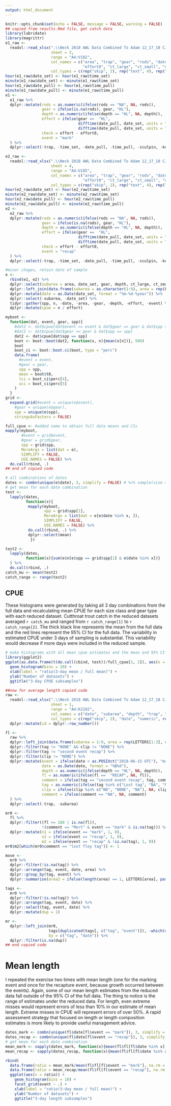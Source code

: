 ```yaml
---
output: html_document
---
```


```r
knitr::opts_chunk$set(echo = FALSE, message = FALSE, warning = FALSE)
## copied from results.Rmd file, get catch data
library(lubridate)
library(magrittr)
e1_raw <- 
  readxl::read_xlsx(".\\Neck 2018 AWL Data Combined To Adam 12_17_18 CJS Edits 1_23_19.xlsx",
                    sheet = 3,
                    range = "A4:V182",
                    col_names = c("area", "trap", "gear", "rods", "date_set", "date_pull", "time_set", "time_pull", "depth",
                                  "effort0", "ct_large", "ct_small", "dv", "coho", "sculpin", "kok", "sb", "comment"),
                    col_types = c(rep("skip", 2), rep("text", 4), rep("date", 4), "text", rep("skip", 2), rep("numeric", 8), "text"))
hour(e1_raw$date_set) <- hour(e1_raw$time_set)
minute(e1_raw$date_set) <- minute(e1_raw$time_set)
hour(e1_raw$date_pull) <- hour(e1_raw$time_pull)
minute(e1_raw$date_pull) <- minute(e1_raw$time_pull)
e1 <- 
  e1_raw %>% 
  dplyr::mutate(rods = as.numeric(ifelse(rods == "NA", NA, rods)),
                gear = ifelse(is.na(rods), gear, "HL"),
                depth = as.numeric(ifelse(depth == "HL", NA, depth)),
                effort = ifelse(gear ==  "HL", 
                                difftime(date_pull, date_set, units = "mins") * rods,
                                difftime(date_pull, date_set, units = "mins")),
                check = effort - effort0,
                event = "mark"
  ) %>%
  dplyr::select(-trap, -time_set, -date_pull, -time_pull, -sculpin, -kok, -sb)

e2_raw <- 
  readxl::read_xlsx(".\\Neck 2018 AWL Data Combined To Adam 12_17_18 CJS Edits 1_23_19.xlsx",
                    sheet = 4,
                    range = "A4:U185",
                    col_names = c("area", "trap", "gear", "rods", "date_set", "date_pull", "time_set", "time_pull", "depth",
                                  "effort0", "ct_large", "ct_small", "dv", "coho", "sculpin", "kok", "sb", "comment"),
                    col_types = c(rep("skip", 2), rep("text", 4), rep("date", 4), "text", "skip", rep("numeric", 8), "text"))
hour(e2_raw$date_set) <- hour(e2_raw$time_set)
minute(e2_raw$date_set) <- minute(e2_raw$time_set)
hour(e2_raw$date_pull) <- hour(e2_raw$time_pull)
minute(e2_raw$date_pull) <- minute(e2_raw$time_pull)
e2 <- 
  e2_raw %>% 
  dplyr::mutate(rods = as.numeric(ifelse(rods == "NA", NA, rods)),
                gear = ifelse(is.na(rods), gear, "HL"),
                depth = as.numeric(ifelse(depth == "HL", NA, depth)),
                effort = ifelse(gear ==  "HL", 
                                difftime(date_pull, date_set, units = "mins") * rods,
                                difftime(date_pull, date_set, units = "mins")),
                check = effort - effort0,
                event = "recap"
  ) %>%
  dplyr::select(-trap, -time_set, -date_pull, -time_pull, -sculpin, -kok, -sb)

#minor chages, retain date of sample
e <-
  rbind(e1, e2) %>%
  dplyr::select(subarea = area, date_set, gear, depth, ct_large, ct_small, dv, coho, effort, event) %>%
  dplyr::left_join(data.frame(subarea = as.character(1:9), area = rep(LETTERS[1:3], each = 3), stringsAsFactors = FALSE), by = "subarea") %>%
  dplyr::mutate(date = as.Date(date_set, format = "%m-%d-%year")) %>%
  dplyr::select(-subarea, -date_set) %>%
  tidyr::gather(spp, n, -date, -area, -gear, -depth, -effort, -event) %>%
  dplyr::mutate(cpue = n / effort)

myboot <-
  function(dat, event, gear, spp){
    #dat2 <- dat$cpue[dat$event == event & dat$gear == gear & dat$spp == spp]
    #dat2 <- dat$cpue[dat$gear == gear & dat$spp == spp]
    dat2 <- dat$cpue[dat$spp == spp]
    boot <- boot::boot(dat2, function(x, n){mean(x[n])}, 500)
    boot
    boot_ci <- boot::boot.ci(boot, type = "perc")
    data.frame(
      #event = event,
      #gear = gear,
      spp = spp,
      mean = boot$t0,
      lci = boot_ci$perc[4],
      uci = boot_ci$perc[5]
    )
  }
grid <-
  expand.grid(#event = unique(e$event),
    #gear = unique(e$gear),
    spp = unique(e$spp),
    stringsAsFactors = FALSE)

full_cpue <- #added name to obtain full data means and CIs
mapply(myboot,
       #event = grid$event,
       #gear = grid$gear,
       spp = grid$spp,
       MoreArgs = list(dat = e),
       SIMPLIFY = FALSE,
       USE.NAMES = FALSE) %>%
  do.call(rbind, .)
## end of copied code

# all combinations of dates
dates <- combn(unique(e$date), 3, simplify = FALSE) # %>% sample(size = 1000, replace = FALSE)
# get mean for each date combination
test <- 
  lapply(dates, 
         function(x){
          mapply(myboot,
                 spp = grid$spp[1],
                 MoreArgs = list(dat = e[e$date %in% x, ]),
                 SIMPLIFY = FALSE,
                 USE.NAMES = FALSE) %>%
          do.call(rbind, .) %>% 
          dplyr::select(mean)
           })

test2 <- 
  lapply(dates, 
         function(x){sum(e$n[e$spp == grid$spp[1] & e$date %in% x])}
  ) %>%
  do.call(rbind, .)
catch_mu <- mean(test2)
catch_range <- range(test2)
```

## CPUE  
These histograms were generated by taking all 3 day combinations from the full data and recalculating mean CPUE for each size class and gear type with each reduced dataset. Cutthroat trout catch in the reduced datasets averaged `r catch_mu` and ranged from `r catch_range[1]` to `r catch_range[2]`. The thick black line represents the mean from the full data and the red lines represent the 95% CI for the full data. The variability in estimated CPUE under 3 days of sampling is substantial. This variability would decrease if more days were included in the reduced sample.
  
```r
# make histograms with all mean cpue estimates and the mean and 95% CI from the full dataset as reference.
library(ggplot2)
ggplot(as.data.frame(t(do.call(cbind, test))/full_cpue[1, 2]), aes(x = V1)) + 
  geom_histogram(bins = 20) +
  xlab(label = "ratio(3-day mean / full mean)") +
  ylab("Number of datasets") +
  ggtitle("3-day CPUE subsamples")
```

```r
##now for average length copied code
raw <- 
  readxl::read_xlsx(".\\Neck 2018 AWL Data Combined To Adam 12_17_18 CJS Edits 1_23_19.xlsx",
                    sheet = 1,
                    range = "A4:K2192",
                    col_names = c("date", "subarea", "depth", "trap", "gear", "fl", "tag", "clip", "comment"),
                    col_types = c(rep("skip", 2), "date", "numeric", rep("text", 7))) %>%
  dplyr::mutate(id = dplyr::row_number())

fl <- 
  raw %>% 
  dplyr::left_join(data.frame(subarea = 1:9, area = rep(LETTERS[1:3], each = 3)), by = "subarea") %>%
  dplyr::filter(tag != "NONE" && clip != "NONE") %>%
  dplyr::filter(tag != "second event recap") %>%
  dplyr::filter(clip != "NONE") %>%
  dplyr::mutate(event = ifelse(date < as.POSIXct("2018-06-15 UTC"), "mark", "recap"),
                date = as.Date(date, format = "%B%d"),
                depth = as.numeric(ifelse(depth == "HL", NA, depth)),
                fl = as.numeric(ifelse(fl ==  "RECAP", NA, fl)),
                comment = ifelse(tag == "second event recap", tag, comment),
                tag = as.numeric(ifelse(tag %in% c("Lost tag", "NA", "NONE", "second event recap"), NA, tag)),
                clip = ifelse(clip %in% c("NO", "NONE", "NA"), NA, clip),
                comment = ifelse(comment == "NA", NA, comment)
  ) %>%
  dplyr::select(-trap, -subarea)

mr0 <- 
  fl %>%
  dplyr::filter((fl >= 180 | is.na(fl)),
                !(comment == "Mort" & event == "mark" & is.na(tag))) %>%
  dplyr::mutate(n1 = ifelse(event == "mark", 1, 0),
                n2 = ifelse(event == "recap", 1, 0),
                m2 = ifelse(event == "recap" & !is.na(tag), 1, 0))
mr0$m2[which(mr0$comment == "lost floy tag")] <- 1

move <-
  mr0 %>% 
  dplyr::filter(!is.na(tag)) %>%
  dplyr::arrange(tag, event, date, area) %>% 
  dplyr::group_by(tag, event) %>% 
  dplyr::summarise(area2 = ifelse(length(area) == 1, LETTERS[area], paste0(area, collapse = "")))

tags <- 
  mr0 %>%
  dplyr::filter(!is.na(tag)) %>%
  dplyr::arrange(tag, event, date) %>%
  dplyr::select(tag, event, date) %>%
  dplyr::mutate(dup = 1)

mr <-
  dplyr::left_join(mr0, 
                   tags[duplicated(tags[, c("tag", "event")]), -which(colnames(tags) == "event")], 
                   by = c("tag", "date")) %>%
  dplyr::filter(is.na(dup))
## end copied code
```
  
# Mean length  
I repeated the exercise two times with mean length (one for the marking event and once for the recapture event, because growth occurred between the events). Again, some of our mean length estimates from the reduced data fall outside of the 95% CI of the full data. The thing to notice is the range of estimates under the reduced data. For length, even extreme misses would represent errors of less than 10% in our estimate of mean length. Extreme misses in CPUE will represent errors of over 50%. A rapid assessment strategy that focused on length or length composition estimates is more likely to provide useful management advice.
  
```r
dates_mark <- combn(unique(fl$date[fl$event == "mark"]), 3, simplify = FALSE)
dates_recap <- combn(unique(fl$date[fl$event == "recap"]), 3, simplify = FALSE)
# get mean for each date combination
mean_mark <- sapply(dates_mark, function(x){mean(fl$fl[fl$date %in% x], na.rm = TRUE)})
mean_recap <- sapply(dates_recap, function(x){mean(fl$fl[fl$date %in% x], na.rm = TRUE)})

rbind(
  data.frame(ratio = mean_mark/mean(fl$fl[fl$event == "mark"], na.rm = TRUE), event = "Marking Event"),
  data.frame(ratio = mean_recap/mean(fl$fl[fl$event == "recap"], na.rm = TRUE), event = "Recapture Event")) %>%
  ggplot(aes(x = ratio)) +
    geom_histogram(bins = 10) +
    facet_grid(event ~ .) +
    xlab(label = "ratio(3-day mean / full mean)") +
    ylab("Number of datasets") +
    ggtitle("3-day length subsamples")
  
```